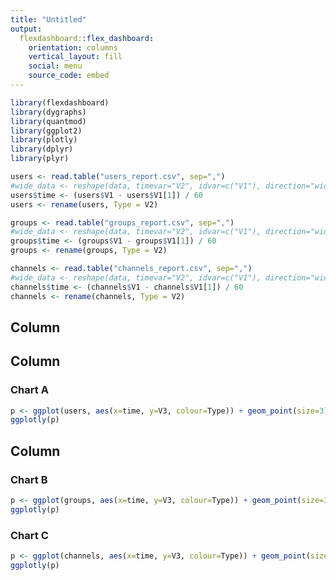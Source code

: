 ```yaml
---
title: "Untitled"
output: 
  flexdashboard::flex_dashboard:
    orientation: columns
    vertical_layout: fill
    social: menu
    source_code: embed
---
```


```r
library(flexdashboard)
library(dygraphs)
library(quantmod)
library(ggplot2)
library(plotly)
library(dplyr)
library(plyr)

users <- read.table("users_report.csv", sep=",")
#wide_data <- reshape(data, timevar="V2", idvar=c("V1"), direction="wide")
users$time <- (users$V1 - users$V1[1]) / 60
users <- rename(users, Type = V2)

groups <- read.table("groups_report.csv", sep=",")
#wide_data <- reshape(data, timevar="V2", idvar=c("V1"), direction="wide")
groups$time <- (groups$V1 - groups$V1[1]) / 60
groups <- rename(groups, Type = V2)

channels <- read.table("channels_report.csv", sep=",")
#wide_data <- reshape(data, timevar="V2", idvar=c("V1"), direction="wide")
channels$time <- (channels$V1 - channels$V1[1]) / 60
channels <- rename(channels, Type = V2)
```

Column {.tabset}
-------------------------------------
Column {data-width=650}
-----------------------------------------------------------------------

### Chart A

```r
p <- ggplot(users, aes(x=time, y=V3, colour=Type)) + geom_point(size=3) + theme_bw() + xlab("Linha do tempo") + ylab("Quantidade de Usuários") + theme(axis.text=element_text(size=28), axis.title=element_text(size=28), legend.text = element_text(size=28), legend.title = element_text(size=28)) + guides(colour = guide_legend(override.aes = list(size=10)))
ggplotly(p)
```

Column {data-width=350}
-----------------------------------------------------------------------

### Chart B

```r
p <- ggplot(groups, aes(x=time, y=V3, colour=Type)) + geom_point(size=3) + theme_bw() + xlab("Linha do tempo") + ylab("Quantidade de Mensagens") + theme(axis.text=element_text(size=28), axis.title=element_text(size=28), legend.text = element_text(size=28), legend.title = element_text(size=28)) + guides(colour = guide_legend(override.aes = list(size=10)))
ggplotly(p)
```

### Chart C

```r
p <- ggplot(channels, aes(x=time, y=V3, colour=Type)) + geom_point(size=3) + theme_bw() + xlab("Linha do tempo") + ylab("Quantidade de Mensagens") + theme(axis.text=element_text(size=28), axis.title=element_text(size=28), legend.text = element_text(size=28), legend.title = element_text(size=28)) + guides(colour = guide_legend(override.aes = list(size=10)))
ggplotly(p)
```

